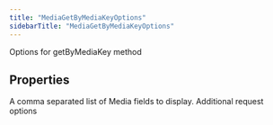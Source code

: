 ```yaml
---
title: "MediaGetByMediaKeyOptions"
sidebarTitle: "MediaGetByMediaKeyOptions"
---
```


Options for getByMediaKey method

## Properties

<ParamField name="mediafields" type="string[]">
A comma separated list of Media fields to display.

</ParamField>

<ParamField name="requestOptions" type="RequestOptions">
Additional request options

</ParamField>
